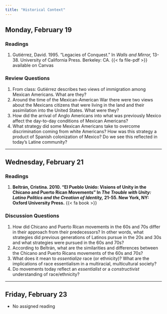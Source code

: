 ```yaml
---
title: "Historical Context"
---
```


## Monday, February 19

### Readings 

1. Gutiérrez, David. 1995. "Legacies of Conquest." In *Walls and Mirror,* 13-38. University of California Press. Berkeley: CA. {{< fa file-pdf >}} available on Canvas


### Review Questions

1. From class: Gutiérrez describes two views of immigration among Mexican Americans. What are they?
2. Around the time of the Mexican-American War there were two views about the Mexicans citizens that were living in the land and their assimilation into the United States. What were they?
3. How did the arrival of Anglo Americans into what was previously Mexico affect the day-to-day conditions of Mexican Americans?
4. What strategy did some Mexican Americans take to overcome discrimination coming from white Americans? How was this strategy a product of Spanish colonization of Mexico? Do we see this reflected in today's Latine community?

---


## Wednesday, February 21

### Readings

1. **Beltrán, Cristina. 2010. "El Pueblo Unido: Visions of Unity in the Chicano and Puerto Rican Movements" In *The Trouble with Unity: Latino Politics and the Creation of Identity,* 21-55. New York, NY: Oxford University Press.** {{< fa book >}}


### Discussion Questions

1. How did Chicano and Puerto Rican movements in the 60s and 70s differ in their approach from their predecessors? In other words, what strategies did previous generations of Latinos pursue in the 20s and 30s and what strategies were pursued in the 60s and 70s?
2. According to Beltrán, what are the similarities and differences between the Chicano and Puerto Ricans movements of the 60s and 70s?
3. What does it mean to *essentialize* race (or ethnicity)? What are the implications of race essentialism in a multiracial, multicultural society?
4. Do movements today reflect an *essentialist* or a *constructivist* understanding of race/ethnicity? 



---


## Friday, February 23

- No assigned reading

